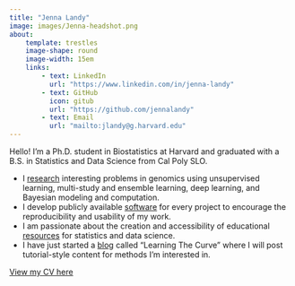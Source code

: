 ```yaml
---
title: "Jenna Landy"
image: images/Jenna-headshot.png
about:
    template: trestles
    image-shape: round
    image-width: 15em
    links:
        - text: LinkedIn
          url: "https://www.linkedin.com/in/jenna-landy"
        - text: GitHub
          icon: gitub
          url: "https://github.com/jennalandy"
        - text: Email
          url: "mailto:jlandy@g.harvard.edu"
---
```


Hello! I'm a Ph.D. student in Biostatistics at Harvard and graduated with a B.S. in Statistics and Data Science from Cal Poly SLO.

-   I [research](research.qmd) interesting problems in genomics using unsupervised learning, multi-study and ensemble learning, deep learning, and Bayesian modeling and computation.
-   I develop publicly available [software](software.qmd) for every project to encourage the reproducibility and usability of my work.
-   I am passionate about the creation and accessibility of educational [resources](resources.qmd) for statistics and data science.
-   I have just started a [blog](blog.qmd) called "Learning The Curve" where I will post tutorial-style content for methods I'm interested in.

```{=html}
<a href="files/JENNALANDY_CV.pdf" view>View my CV here</a>
```
